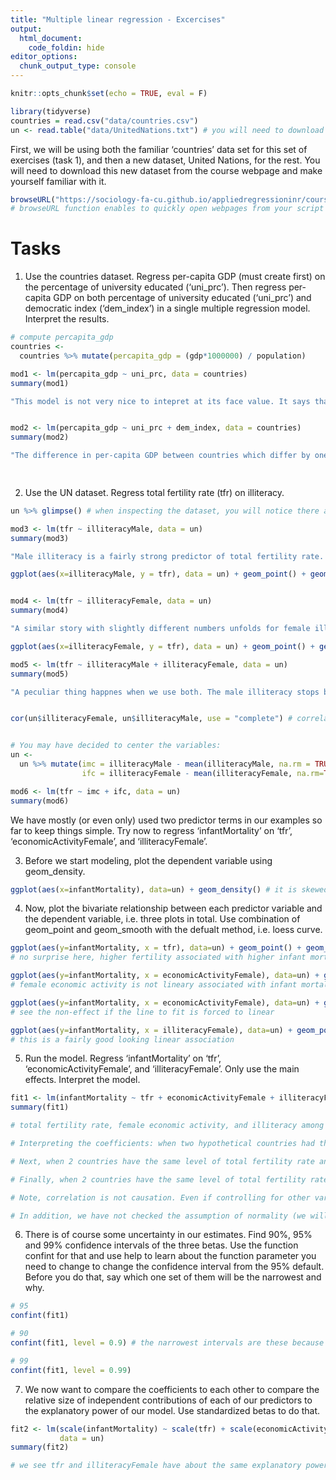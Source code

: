 ```yaml
---
title: "Multiple linear regression - Excercises"
output:
  html_document:
    code_foldin: hide
editor_options: 
  chunk_output_type: console
---
```


```r
knitr::opts_chunk$set(echo = TRUE, eval = F)
```

```r
library(tidyverse)
countries = read.csv("data/countries.csv")
un <- read.table("data/UnitedNations.txt") # you will need to download as .txt the UnitedNations data set
```

First, we will be using both the familiar 'countries' data set for this set of exercises (task 1), and then a new dataset, United Nations, for the rest. You will need to download this new dataset from the course webpage and make yourself familiar with it.   

```r

browseURL("https://sociology-fa-cu.github.io/appliedregressioninr/course_data.html") 
# browseURL function enables to quickly open webpages from your script

```

# Tasks

1) Use the countries dataset. Regress per-capita GDP (must create first) on the percentage of university educated ('uni_prc'). Then regress per-capita GDP on both percentage of university educated ('uni_prc') and democratic index ('dem_index') in a single multiple regression model. Interpret the results.

```r
# compute percapita_gdp
countries <-
  countries %>% mutate(percapita_gdp = (gdp*1000000) / population)

mod1 <- lm(percapita_gdp ~ uni_prc, data = countries)
summary(mod1)

"This model is not very nice to intepret at its face value. It says that percapita GDP of a country with no university educated people is -26404 EUR. A non-sensical value which result from the fact that there are no countries without university educated people (yet we extrapolate to such hypothetical countires). It further says that the difference between the hypothetical countries with no uni educated and countries with all people having university degree is 197313 EUR. From this, we can easily calculate that the difference in percapita GDP between two countries which differ by 1 percentage point in their proportion of uni educated people is 1973 EUR (197313 / 100). The difference is statistically significant from 0."


mod2 <- lm(percapita_gdp ~ uni_prc + dem_index, data = countries)
summary(mod2)

"The difference in per-capita GDP between countries which differ by one point in their democratic index (ten point scale) AND have the same proportion of university educated is 16310 EUR on average. This is a huge difference substantially and it is also statistically significant. Notice that the coefficient for 'uni_prc' went down dramatically to only 34543 EUR. In other words, for two countries with the same democratic index and differing by 1 percentage point in their proportion of university educated, the difference in per capita GDP only 345 EUR, a number which is likely some random noise given the broad standard errors."

  
```


2) Use the UN dataset. Regress total fertility rate (tfr) on illiteracy. 

```r
un %>% glimpse() # when inspecting the dataset, you will notice there are two variables for illiteracy - one for males and one for females. Let's see what happens when we use the male illiteracy, the female illiteracy and when we use both.

mod3 <- lm(tfr ~ illiteracyMale, data = un)
summary(mod3)

"Male illiteracy is a fairly strong predictor of total fertility rate. For each percetnage point of male illiteracy, total fertility rate goes up by 0.068 children per woman. In other words, if two countries differ by 15 (1/0.068) percentage points in male illiteracy, the one with more illiteracy is expected to have 1 more child born per woman."

ggplot(aes(x=illiteracyMale, y = tfr), data = un) + geom_point() + geom_smooth(method="lm")


mod4 <- lm(tfr ~ illiteracyFemale, data = un)
summary(mod4)

"A similar story with slightly different numbers unfolds for female illitaracy, only the beta is a bit smaller."

ggplot(aes(x=illiteracyFemale, y = tfr), data = un) + geom_point() + geom_smooth(method="lm")

mod5 <- lm(tfr ~ illiteracyMale + illiteracyFemale, data = un)
summary(mod5)

"A peculiar thing happnes when we use both. The male illiteracy stops being statistically significant. We know that regression coefficients in MLR are in part dependent on other predictors in the model. This, however, is an extreme example. When two variables are very strongly correlated, like male and female illiteracy, it becomes difficult for the regression analysis to evaluate their independent (net) effect. This is called multicolinearity and we will address this issue in more detail later in the course. Generally, it is better to just use on of the two variables in the final model as the second one, while being a strong predictor in simple linear model, adds (almost) no new information."


cor(un$illiteracyFemale, un$illiteracyMale, use = "complete") # correlation is extreamly high between the two predictors


# You may have decided to center the variables:
un <-
  un %>% mutate(imc = illiteracyMale - mean(illiteracyMale, na.rm = TRUE),
                ifc = illiteracyFemale - mean(illiteracyFemale, na.rm=TRUE))

mod6 <- lm(tfr ~ imc + ifc, data = un)
summary(mod6)
```


We have mostly (or even only) used two predictor terms in our examples so far to keep things simple. Try now to regress 'infantMortality' on 'tfr', 'economicActivityFemale', and 'illiteracyFemale'.
 
 
3) Before we start modeling, plot the dependent variable using geom_density.  

```r
ggplot(aes(x=infantMortality), data=un) + geom_density() # it is skewed, but we will proceed with the variable as is, without transformation. However, it is especially important to check assumptuions when this kind of distribution happens for the dependent variable. (We wil cover testing for assumptions later in the course.)
```

4) Now, plot the bivariate relationship between each predictor variable and the dependent variable, i.e. three plots in total. Use combination of geom_point and geom_smooth with the defualt method, i.e. loess curve.

```r

ggplot(aes(y=infantMortality, x = tfr), data=un) + geom_point() + geom_smooth()
# no surprise here, higher fertility associated with higher infant mortality (both typical of less developed countries). However, notice the spread seems to get bigger for higher values of total fertility rate. This could indicate issues to be covered later in the course.  

ggplot(aes(y=infantMortality, x = economicActivityFemale), data=un) + geom_point() + geom_smooth()
# female economic activity is not lineary associated with infant mortality, but there might be some U-shape non-linear relationship. Again, modelling non-linearity will be introduced further in the course.

ggplot(aes(y=infantMortality, x = economicActivityFemale), data=un) + geom_point() + geom_smooth(method = "lm")
# see the non-effect if the line to fit is forced to linear

ggplot(aes(y=infantMortality, x = illiteracyFemale), data=un) + geom_point() + geom_smooth(method = "lm")
# this is a fairly good looking linear association

```

5) Run the model.  Regress 'infantMortality' on 'tfr', 'economicActivityFemale', and 'illiteracyFemale'. Only use the main effects. Interpret the model.


```r

fit1 <- lm(infantMortality ~ tfr + economicActivityFemale + illiteracyFemale, data = un)
summary(fit1)

# total fertility rate, female economic activity, and illiteracy among females all have their independent linear effect on infantMortality. This may be surprising for the female economic activity, where there was no linear association for the bivariate relationship. But this is not too rare: conditional main effects in MLR may differ a lot from bivariate main effects. 

# Interpreting the coefficients: when two hypothetical countries had the same level of female economic activity and female illiteracy rate, but differed in total fertility rate by one child per woman, the country with higher fertility rate is predicted to have 9.6 higher infant mortality rate (infant deaths per 1000 live births), on average. 

# Next, when 2 countries have the same level of total fertility rate and female illiteracy rate, but differ in female activity rate by one percentage point, the country with higher fertility rate will have 0.395 higher infant mortality rate, on average. 

# Finally, when 2 countries have the same level of total fertility rate and female economic activity, but differ in female illiteracy rate by one percentage point, the country with higher female illiteracy rate will have 0.68 higher infant mortality rate, on average.

# Note, correlation is not causation. Even if controlling for other variables, we cannot say that female economic activity causally increases infant mortality. This model is not based on any theory and there may be many other variables we would have to control for before being able to make even a tentative causal statement. The same is true for the other variables. We have no grounds to interpret this model causally at its face value. 

# In addition, we have not checked the assumption of normality (we will learn how to do it later in the course). So we have no guarantee that the linear fit is the best model specification. 

```

6) There is of course some uncertainty in our estimates. Find 90%, 95% and 99% confidence intervals of the three betas. Use the function confint for that and use help to learn about the function parameter you need to change to change the confidence interval from the 95% default. Before you do that, say which one set of them will be the narrowest and why.       

```r

# 95
confint(fit1)

# 90
confint(fit1, level = 0.9) # the narrowest intervals are these because they provide us with least certainty. The more certain we want to be with our interval, the broader it will be.

# 99
confint(fit1, level = 0.99)

```

7) We now want to compare the coefficients to each other to compare the relative size of independent contributions of each of our predictors to the explanatory power of our model. Use standardized betas to do that.     

```r

fit2 <- lm(scale(infantMortality) ~ scale(tfr) + scale(economicActivityFemale) + scale(illiteracyFemale), 
           data = un)
summary(fit2)

# we see tfr and illiteracyFemale have about the same explanatory power, economicActivityFemale has less

```
